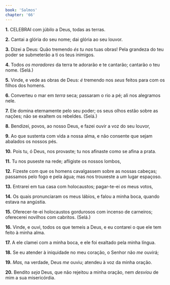 ```yaml
---
book: 'Salmos'
chapter: '66'
---
```


**1.** CELEBRAI com júbilo a Deus, todas as terras.

**2.** Cantai a glória do seu nome; dai glória ao seu louvor.

**3.** Dizei a Deus: Quão tremendo *és tu nas* tuas obras! Pela grandeza do teu poder se submeterão a ti os teus inimigos.

**4.** Todos *os moradores* da terra te adorarão e te cantarão; cantarão o teu nome. (Selá.)

**5.** Vinde, e vede as obras de Deus: *é* tremendo nos *seus* feitos para com os filhos dos homens.

**6.** Converteu o mar em *terra* seca; passaram o rio a pé; ali nos alegramos nele.

**7.** Ele domina eternamente pelo seu poder; os seus olhos estão sobre as nações; não se exaltem os rebeldes. (Selá.)

**8.** Bendizei, povos, ao nosso Deus, e fazei ouvir a voz do seu louvor,

**9.** Ao que sustenta com vida a nossa alma, e não consente que sejam abalados os nossos pés.

**10.** Pois tu, ó Deus, nos provaste; tu nos afinaste como se afina a prata.

**11.** Tu nos puseste na rede; afligiste os nossos lombos,

**12.** Fizeste com que os homens cavalgassem sobre as nossas cabeças; passamos pelo fogo e pela água; mas nos trouxeste a *um* lugar espaçoso.

**13.** Entrarei em tua casa com holocaustos; pagar-te-ei *os* meus votos,

**14.** Os quais pronunciaram os meus lábios, e falou a minha boca, quando estava na angústia.

**15.** Oferecer-te-ei holocaustos gordurosos com incenso de carneiros; oferecerei novilhos com cabritos. (Selá.)

**16.** Vinde, e ouvi, todos os que temeis a Deus, e eu contarei o que ele tem feito à minha alma.

**17.** A ele clamei com a minha boca, e ele foi exaltado pela minha língua.

**18.** Se eu atender à iniquidade no meu coração, o Senhor não *me* ouvirá;

**19.** *Mas,* na verdade, Deus *me* ouviu; atendeu à voz da minha oração.

**20.** Bendito *seja* Deus, que não rejeitou a minha oração, nem *desviou* de mim a sua misericórdia.